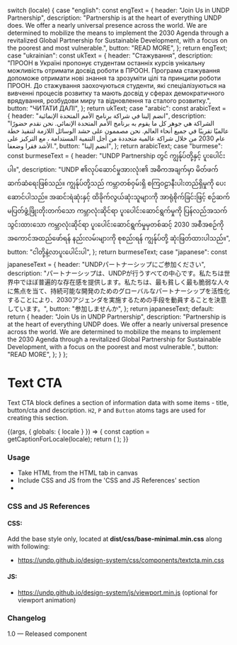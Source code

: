 
  switch (locale) {
    case "english":
      const engText = {
        header: "Join Us in UNDP Partnership",
        description:
          "Partnership is at the heart of everything UNDP does. We offer a nearly universal presence across the world. We are determined to mobilize the means to implement the 2030 Agenda through a revitalized Global Partnership for Sustainable Development, with a focus on the poorest and most vulnerable.",
        button: "READ MORE",
      };
      return engText;
    case "ukrainian":
      const ukText = {
        header: "Стажування",
        description:
          "ПРООН в Україні пропонує студентам останніх курсів унікальну можливість отримати досвід роботи в ПРООН. Програма стажування допоможе отримати нові знання та зрозуміти цілі та принципи роботи ПРООН. До стажування заохочуються студенти, які спеціалізуються на вивченні процесів розвитку та мають досвід у сферах демократичного врядування, розбудови миру та відновлення та сталого розвитку.",
        button: "ЧИТАТИ ДАЛІ",
      };
      return ukText;
    case "arabic":
      const arabicText = {
        header: "انضم إلينا في شراكة برنامج الأمم المتحدة الإنمائية",
        description:
          "الشراكة هي جوهر كل ما يقوم به برنامج الأمم المتحدة الإنمائي. نحن نقدم حضورًا عالميًا تقريبًا في جميع أنحاء العالم. نحن مصممون على حشد الوسائل اللازمة لتنفيذ خطة عام 2030 من خلال شراكة عالمية متجددة من أجل التنمية المستدامة ، مع التركيز على الأشد فقرا وضعفا.",
        button: "انضم إلينا",
      };
      return arabicText;
    case "burmese":
      const burmeseText = {
        header: "UNDP Partnership တွင် ကျွန်ုပ်တို့နှင့် ပူးပေါင်းပါ။",
        description:
          "UNDP ၏လုပ်ဆောင်မှုအားလုံး၏ အဓိကအချက်မှာ မိတ်ဖက်ဆက်ဆံရေးဖြစ်သည်။ ကျွန်ုပ်တို့သည် ကမ္ဘာတစ်ဝှမ်းရှိ စကြဝဠာနီးပါးတည်ရှိမှုကို ပေးဆောင်ပါသည်။ အဆင်းရဲဆုံးနှင့် ထိခိုက်လွယ်ဆုံးသူများကို အာရုံစိုက်ခြင်းဖြင့် စဉ်ဆက်မပြတ်ဖွံ့ဖြိုးတိုးတက်သော ကမ္ဘာလုံးဆိုင်ရာ ပူးပေါင်းဆောင်ရွက်မှုကို ပြန်လည်အသက်သွင်းထားသော ကမ္ဘာလုံးဆိုင်ရာ ပူးပေါင်းဆောင်ရွက်မှုမှတစ်ဆင့် 2030 အစီအစဉ်ကို အကောင်အထည်ဖော်ရန် နည်းလမ်းများကို စုစည်းရန် ကျွန်ုပ်တို့ ဆုံးဖြတ်ထားပါသည်။",
        button: "ငါတို့နဲ့လာပူးပေါင်းပါ",
      };
      return burmeseText;
    case "japanese":
      const japaneseText = {
        header: "UNDPパートナーシップにご参加ください",
        description:
          "パートナーシップは、UNDPが行うすべての中心です。私たちは世界中でほぼ普遍的な存在感を提供します。私たちは、最も貧しく最も脆弱な人々に焦点を当て、持続可能な開発のためのグローバルなパートナーシップを活性化することにより、2030アジェンダを実施するための手段を動員することを決意しています。",
        button: "参加しませんか",
      };
      return japaneseText;
    default:
      return {
        header: "Join Us in UNDP Partnership",
        description:
          "Partnership is at the heart of everything UNDP does. We offer a nearly universal presence across the world. We are determined to mobilize the means to implement the 2030 Agenda through a revitalized Global Partnership for Sustainable Development, with a focus on the poorest and most vulnerable.",
        button: "READ MORE",
      };
  }
};

<Meta title="Components/UI components/Text/Text cta" component={TextCta} />

# Text CTA

Text CTA block defines a section of information data with some items - title, button/cta and description. `H2`, `P` and `Button` atoms tags are used for creating this section.

<Canvas>
  <Story name="Text cta">
    {(args, { globals: { locale } }) => {
      const caption = getCaptionForLocale(locale);
      return (
        <TextCta
          headerText={caption.header}
          descriptionText={caption.description}
          label={caption.button}
        ></TextCta>
      );
    }}
  </Story>
</Canvas>

###

### Usage

- Take HTML from the HTML tab in canvas
- Include CSS and JS from the 'CSS and JS References' section
-

### CSS and JS References

#### CSS:

Add the base style only, located at **dist/css/base-minimal.min.css** along with following:

- https://undp.github.io/design-system/css/components/textcta.min.css

#### JS:

- https://undp.github.io/design-system/js/viewport.min.js (optional for viewport animation)

### Changelog

1.0 — Released component
